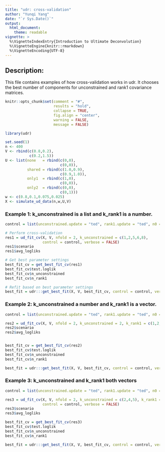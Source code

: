 ```yaml
---
title: "udr: cross-validation"
author: "Yunqi Yang"
date: "`r Sys.Date()`"
output:
  html_document:
    theme: readable
vignette: >
  %\VignetteIndexEntry{Introduction to Ultimate Deconvolution}
  %\VignetteEngine{knitr::rmarkdown}
  %\VignetteEncoding{UTF-8}
---
```



## Description: 

This file contains examples of how cross-validation works in udr. It chooses the best number of components for unconstrained and rank1 covariance matrices. 

```r
knitr::opts_chunk$set(comment = "#",
                      results = "hold",
                      collapse = TRUE,
                      fig.align = "center",
                      warning = FALSE,
                      message = FALSE)
```

```r
library(udr)
```

```r

set.seed(1)
n <- 400
V <- rbind(c(0.8,0.2),
           c(0.2,1.5))
U <- list(none   = rbind(c(0,0),
                         c(0,0)),
          shared = rbind(c(1.0,0.9),
                         c(0.9,1.0)),
          only1  = rbind(c(1,0),
                         c(0,0)),
          only2  = rbind(c(0,0),
                         c(0,1)))
w <- c(0.8,0.1,0.075,0.025)
X <- simulate_ud_data(n,w,U,V)

```


### Example 1: k_unconstrained is a list and k_rank1 is a number. 
```r

control = list(unconstrained.update = "ted", rank1.update = "ted", n0 = 0, lambda = 0, tol = 1e-2, maxiter = 20)

# Perform cross-validation
res1 = ud_fit_cv(X, V, nfold = 2, k_unconstrained = c(1,2,5,6,8), 
                 control = control, verbose = FALSE)
res1$scenario
res1$avg_logliks

# Get best parameter settings
best_fit_cv = get_best_fit_cv(res1)
best_fit_cv$test.loglik
best_fit_cv$n_unconstrained
best_fit_cv$n_rank1

# Refit based on best parameter settings
best_fit = udr:::get_best_fit(X, V, best_fit_cv, control = control, verbose = TRUE)

```

### Example 2: k_unconstrained a number and k_rank1 is a vector. 
```r

control = list(unconstrained.update = "ted", rank1.update = "ted", n0 = 0, lambda = 0, tol = 1e-2, maxiter = 20)

res2 = ud_fit_cv(X, V, nfold = 2, k_unconstrained = 2, k_rank1 = c(1,2,5), control = control, verbose = FALSE)
res2$scenario
res2$avg_logliks


best_fit_cv = get_best_fit_cv(res2)
best_fit_cv$test.loglik
best_fit_cv$n_unconstrained
best_fit_cv$n_rank1

best_fit = udr:::get_best_fit(X, V, best_fit_cv, control = control, verbose = TRUE)

```


### Example 3: k_unconstrained and k_rank1 both vectors
```r

control = list(unconstrained.update = "ted", rank1.update = "ted", n0 = 0, lambda = 0, tol = 1e-2, maxiter = 20)

res3 = ud_fit_cv(X, V, nfold = 2, k_unconstrained = c(2,4,5), k_rank1 = c(1,2,5), 
                 control = control, verbose = FALSE)
res3$scenario
res3$avg_logliks

best_fit_cv = get_best_fit_cv(res3)
best_fit_cv$test.loglik
best_fit_cv$n_unconstrained
best_fit_cv$n_rank1

best_fit = udr:::get_best_fit(X, V, best_fit_cv, control = control, verbose = TRUE)
```


